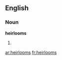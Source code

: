 ==English==

===Noun===
'''heirlooms'''

# {{plural of|[[heirloom]]}}

[[ar:heirlooms]]
[[fr:heirlooms]]